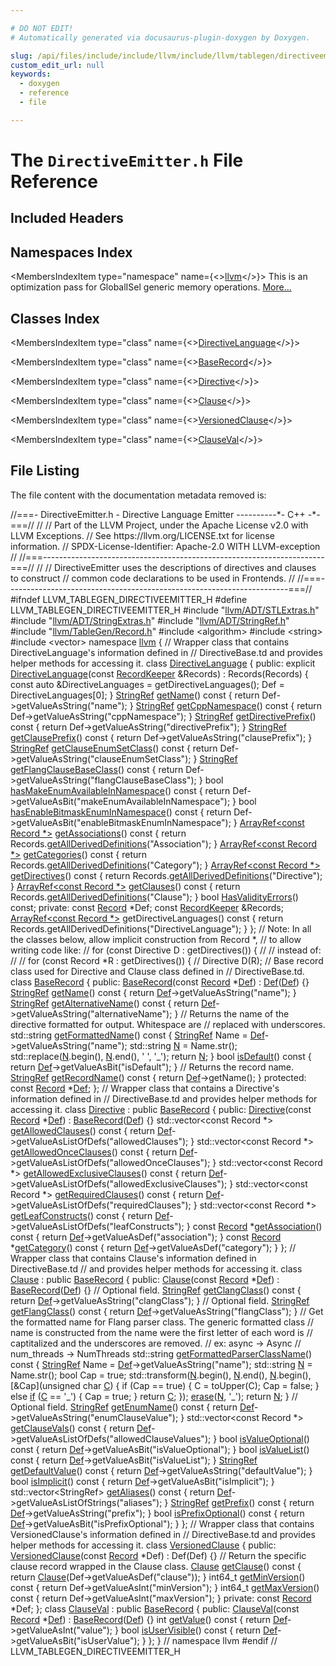 ```yaml
---

# DO NOT EDIT!
# Automatically generated via docusaurus-plugin-doxygen by Doxygen.

slug: /api/files/include/include/llvm/include/llvm/tablegen/directiveemitter-h
custom_edit_url: null
keywords:
  - doxygen
  - reference
  - file

---
```





# The `DirectiveEmitter.h` File Reference

<DoxygenPage pluginConfig={pluginConfig}>



## Included Headers

<IncludesList>
<IncludesListItem
  filePath="llvm/ADT/STLExtras.h"
  permalink="/docs/api/files/include/include/llvm/include/llvm/adt/stlextras-h"
  isLocal="true" />
<IncludesListItem
  filePath="llvm/ADT/StringExtras.h"
  permalink="/docs/api/files/include/include/llvm/include/llvm/adt/stringextras-h"
  isLocal="true" />
<IncludesListItem
  filePath="llvm/ADT/StringRef.h"
  permalink="/docs/api/files/include/include/llvm/include/llvm/adt/stringref-h"
  isLocal="true" />
<IncludesListItem
  filePath="llvm/TableGen/Record.h"
  permalink="/docs/api/files/include/include/llvm/include/llvm/tablegen/record-h"
  isLocal="true" />
<IncludesListItem
  filePath="algorithm"
  permalink=""
  isLocal="false" />
<IncludesListItem
  filePath="string"
  permalink=""
  isLocal="false" />
<IncludesListItem
  filePath="vector"
  permalink=""
  isLocal="false" />
</IncludesList>

## Namespaces Index

<MembersIndex>

<MembersIndexItem
  type="namespace"
  name={<><a href="/docs/api/namespaces/llvm">llvm</a></>}>
This is an optimization pass for GlobalISel generic memory operations. <a href="/docs/api/namespaces/llvm/#details">More...</a>
</MembersIndexItem>

</MembersIndex>

## Classes Index

<MembersIndex>

<MembersIndexItem
  type="class"
  name={<><a href="/docs/api/classes/llvm/directivelanguage">DirectiveLanguage</a></>}>
</MembersIndexItem>

<MembersIndexItem
  type="class"
  name={<><a href="/docs/api/classes/llvm/baserecord">BaseRecord</a></>}>
</MembersIndexItem>

<MembersIndexItem
  type="class"
  name={<><a href="/docs/api/classes/llvm/directive">Directive</a></>}>
</MembersIndexItem>

<MembersIndexItem
  type="class"
  name={<><a href="/docs/api/classes/llvm/clause">Clause</a></>}>
</MembersIndexItem>

<MembersIndexItem
  type="class"
  name={<><a href="/docs/api/classes/llvm/versionedclause">VersionedClause</a></>}>
</MembersIndexItem>

<MembersIndexItem
  type="class"
  name={<><a href="/docs/api/classes/llvm/clauseval">ClauseVal</a></>}>
</MembersIndexItem>

</MembersIndex>


## File Listing

The file content with the documentation metadata removed is:

<ProgramListing>

<Link id="l00001" /><CodeLine lineNumber="1"><span class="doxyHighlightComment">//===- DirectiveEmitter.h - Directive Language Emitter ----------&#42;- C++ -&#42;-===//</span></CodeLine>
<Link id="l00002" /><CodeLine lineNumber="2"><span class="doxyHighlightComment">//</span></CodeLine>
<Link id="l00003" /><CodeLine lineNumber="3"><span class="doxyHighlightComment">// Part of the LLVM Project, under the Apache License v2.0 with LLVM Exceptions.</span></CodeLine>
<Link id="l00004" /><CodeLine lineNumber="4"><span class="doxyHighlightComment">// See https://llvm.org/LICENSE.txt for license information.</span></CodeLine>
<Link id="l00005" /><CodeLine lineNumber="5"><span class="doxyHighlightComment">// SPDX-License-Identifier: Apache-2.0 WITH LLVM-exception</span></CodeLine>
<Link id="l00006" /><CodeLine lineNumber="6"><span class="doxyHighlightComment">//</span></CodeLine>
<Link id="l00007" /><CodeLine lineNumber="7"><span class="doxyHighlightComment">//===----------------------------------------------------------------------===//</span></CodeLine>
<Link id="l00008" /><CodeLine lineNumber="8"><span class="doxyHighlightComment">//</span></CodeLine>
<Link id="l00009" /><CodeLine lineNumber="9"><span class="doxyHighlightComment">// DirectiveEmitter uses the descriptions of directives and clauses to construct</span></CodeLine>
<Link id="l00010" /><CodeLine lineNumber="10"><span class="doxyHighlightComment">// common code declarations to be used in Frontends.</span></CodeLine>
<Link id="l00011" /><CodeLine lineNumber="11"><span class="doxyHighlightComment">//</span></CodeLine>
<Link id="l00012" /><CodeLine lineNumber="12"><span class="doxyHighlightComment">//===----------------------------------------------------------------------===//</span></CodeLine>
<Link id="l00013" /><CodeLine lineNumber="13"></CodeLine>
<Link id="l00014" /><CodeLine lineNumber="14"><span class="doxyHighlightPreprocessor">#ifndef LLVM&#95;TABLEGEN&#95;DIRECTIVEEMITTER&#95;H</span></CodeLine>
<Link id="l00015" /><CodeLine lineNumber="15"><span class="doxyHighlightPreprocessor">#define LLVM&#95;TABLEGEN&#95;DIRECTIVEEMITTER&#95;H</span></CodeLine>
<Link id="l00016" /><CodeLine lineNumber="16"></CodeLine>
<Link id="l00017" /><CodeLine lineNumber="17"><span class="doxyHighlightPreprocessor">#include &quot;<a href="/docs/api/files/include/include/llvm/include/llvm/adt/stlextras-h">llvm/ADT/STLExtras.h</a>&quot;</span></CodeLine>
<Link id="l00018" /><CodeLine lineNumber="18"><span class="doxyHighlightPreprocessor">#include &quot;<a href="/docs/api/files/include/include/llvm/include/llvm/adt/stringextras-h">llvm/ADT/StringExtras.h</a>&quot;</span></CodeLine>
<Link id="l00019" /><CodeLine lineNumber="19"><span class="doxyHighlightPreprocessor">#include &quot;<a href="/docs/api/files/include/include/llvm/include/llvm/adt/stringref-h">llvm/ADT/StringRef.h</a>&quot;</span></CodeLine>
<Link id="l00020" /><CodeLine lineNumber="20"><span class="doxyHighlightPreprocessor">#include &quot;<a href="/docs/api/files/include/include/llvm/include/llvm/tablegen/record-h">llvm/TableGen/Record.h</a>&quot;</span></CodeLine>
<Link id="l00021" /><CodeLine lineNumber="21"><span class="doxyHighlightPreprocessor">#include &lt;algorithm&gt;</span></CodeLine>
<Link id="l00022" /><CodeLine lineNumber="22"><span class="doxyHighlightPreprocessor">#include &lt;string&gt;</span></CodeLine>
<Link id="l00023" /><CodeLine lineNumber="23"><span class="doxyHighlightPreprocessor">#include &lt;vector&gt;</span></CodeLine>
<Link id="l00024" /><CodeLine lineNumber="24"></CodeLine>
<Link id="l00025" /><CodeLine lineNumber="25"><span class="doxyHighlightKeyword">namespace </span><span class="doxyHighlight"><a href="/docs/api/namespaces/llvm">llvm</a> &#123;</span></CodeLine>
<Link id="l00026" /><CodeLine lineNumber="26"></CodeLine>
<Link id="l00027" /><CodeLine lineNumber="27"><span class="doxyHighlightComment">// Wrapper class that contains DirectiveLanguage&#39;s information defined in</span></CodeLine>
<Link id="l00028" /><CodeLine lineNumber="28"><span class="doxyHighlightComment">// DirectiveBase.td and provides helper methods for accessing it.</span></CodeLine>
<Link id="l00029" /><CodeLine lineNumber="29" lineLink="/docs/api/classes/llvm/directivelanguage"><span class="doxyHighlightKeyword">class </span><span class="doxyHighlight"><a href="/docs/api/classes/llvm/directivelanguage/#a67f00ae6d492a885409ee81357d5ba87">DirectiveLanguage</a> &#123;</span></CodeLine>
<Link id="l00030" /><CodeLine lineNumber="30"><span class="doxyHighlightKeyword">public</span><span class="doxyHighlight">:</span></CodeLine>
<Link id="l00031" /><CodeLine lineNumber="31" lineLink="/docs/api/classes/llvm/directivelanguage/#a67f00ae6d492a885409ee81357d5ba87"><span class="doxyHighlight">  </span><span class="doxyHighlightKeyword">explicit</span><span class="doxyHighlight"> <a href="/docs/api/classes/llvm/directivelanguage/#a67f00ae6d492a885409ee81357d5ba87">DirectiveLanguage</a>(</span><span class="doxyHighlightKeyword">const</span><span class="doxyHighlight"> <a href="/docs/api/classes/llvm/recordkeeper">RecordKeeper</a> &amp;Records) : Records(Records) &#123;</span></CodeLine>
<Link id="l00032" /><CodeLine lineNumber="32"><span class="doxyHighlight">    </span><span class="doxyHighlightKeyword">const</span><span class="doxyHighlight"> </span><span class="doxyHighlightKeyword">auto</span><span class="doxyHighlight"> &amp;DirectiveLanguages = getDirectiveLanguages();</span></CodeLine>
<Link id="l00033" /><CodeLine lineNumber="33"><span class="doxyHighlight">    Def = DirectiveLanguages&#91;0&#93;;</span></CodeLine>
<Link id="l00034" /><CodeLine lineNumber="34"><span class="doxyHighlight">  &#125;</span></CodeLine>
<Link id="l00035" /><CodeLine lineNumber="35"></CodeLine>
<Link id="l00036" /><CodeLine lineNumber="36" lineLink="/docs/api/classes/llvm/directivelanguage/#ae341564bec85ae5dcf622a0cb3f2228f"><span class="doxyHighlight">  <a href="/docs/api/classes/llvm/stringref">StringRef</a> <a href="/docs/api/classes/llvm/directivelanguage/#ae341564bec85ae5dcf622a0cb3f2228f">getName</a>()</span><span class="doxyHighlightKeyword"> const </span><span class="doxyHighlight">&#123; </span><span class="doxyHighlightKeywordFlow">return</span><span class="doxyHighlight"> Def-&gt;getValueAsString(</span><span class="doxyHighlightStringLiteral">&quot;name&quot;</span><span class="doxyHighlight">); &#125;</span></CodeLine>
<Link id="l00037" /><CodeLine lineNumber="37"></CodeLine>
<Link id="l00038" /><CodeLine lineNumber="38" lineLink="/docs/api/classes/llvm/directivelanguage/#afa09330dfde2b9e8148ccd558b941954"><span class="doxyHighlight">  <a href="/docs/api/classes/llvm/stringref">StringRef</a> <a href="/docs/api/classes/llvm/directivelanguage/#afa09330dfde2b9e8148ccd558b941954">getCppNamespace</a>()</span><span class="doxyHighlightKeyword"> const </span><span class="doxyHighlight">&#123;</span></CodeLine>
<Link id="l00039" /><CodeLine lineNumber="39"><span class="doxyHighlight">    </span><span class="doxyHighlightKeywordFlow">return</span><span class="doxyHighlight"> Def-&gt;getValueAsString(</span><span class="doxyHighlightStringLiteral">&quot;cppNamespace&quot;</span><span class="doxyHighlight">);</span></CodeLine>
<Link id="l00040" /><CodeLine lineNumber="40"><span class="doxyHighlight">  &#125;</span></CodeLine>
<Link id="l00041" /><CodeLine lineNumber="41"></CodeLine>
<Link id="l00042" /><CodeLine lineNumber="42" lineLink="/docs/api/classes/llvm/directivelanguage/#aea88d4737ce6f5d78ab9978e094d32fa"><span class="doxyHighlight">  <a href="/docs/api/classes/llvm/stringref">StringRef</a> <a href="/docs/api/classes/llvm/directivelanguage/#aea88d4737ce6f5d78ab9978e094d32fa">getDirectivePrefix</a>()</span><span class="doxyHighlightKeyword"> const </span><span class="doxyHighlight">&#123;</span></CodeLine>
<Link id="l00043" /><CodeLine lineNumber="43"><span class="doxyHighlight">    </span><span class="doxyHighlightKeywordFlow">return</span><span class="doxyHighlight"> Def-&gt;getValueAsString(</span><span class="doxyHighlightStringLiteral">&quot;directivePrefix&quot;</span><span class="doxyHighlight">);</span></CodeLine>
<Link id="l00044" /><CodeLine lineNumber="44"><span class="doxyHighlight">  &#125;</span></CodeLine>
<Link id="l00045" /><CodeLine lineNumber="45"></CodeLine>
<Link id="l00046" /><CodeLine lineNumber="46" lineLink="/docs/api/classes/llvm/directivelanguage/#a316f3780d1a9e0c048652bd52ff8c008"><span class="doxyHighlight">  <a href="/docs/api/classes/llvm/stringref">StringRef</a> <a href="/docs/api/classes/llvm/directivelanguage/#a316f3780d1a9e0c048652bd52ff8c008">getClausePrefix</a>()</span><span class="doxyHighlightKeyword"> const </span><span class="doxyHighlight">&#123;</span></CodeLine>
<Link id="l00047" /><CodeLine lineNumber="47"><span class="doxyHighlight">    </span><span class="doxyHighlightKeywordFlow">return</span><span class="doxyHighlight"> Def-&gt;getValueAsString(</span><span class="doxyHighlightStringLiteral">&quot;clausePrefix&quot;</span><span class="doxyHighlight">);</span></CodeLine>
<Link id="l00048" /><CodeLine lineNumber="48"><span class="doxyHighlight">  &#125;</span></CodeLine>
<Link id="l00049" /><CodeLine lineNumber="49"></CodeLine>
<Link id="l00050" /><CodeLine lineNumber="50" lineLink="/docs/api/classes/llvm/directivelanguage/#a611b2f1a422165222aa0fe7d8d6bf6a9"><span class="doxyHighlight">  <a href="/docs/api/classes/llvm/stringref">StringRef</a> <a href="/docs/api/classes/llvm/directivelanguage/#a611b2f1a422165222aa0fe7d8d6bf6a9">getClauseEnumSetClass</a>()</span><span class="doxyHighlightKeyword"> const </span><span class="doxyHighlight">&#123;</span></CodeLine>
<Link id="l00051" /><CodeLine lineNumber="51"><span class="doxyHighlight">    </span><span class="doxyHighlightKeywordFlow">return</span><span class="doxyHighlight"> Def-&gt;getValueAsString(</span><span class="doxyHighlightStringLiteral">&quot;clauseEnumSetClass&quot;</span><span class="doxyHighlight">);</span></CodeLine>
<Link id="l00052" /><CodeLine lineNumber="52"><span class="doxyHighlight">  &#125;</span></CodeLine>
<Link id="l00053" /><CodeLine lineNumber="53"></CodeLine>
<Link id="l00054" /><CodeLine lineNumber="54" lineLink="/docs/api/classes/llvm/directivelanguage/#afce06eeea4f4733e892111e067cea525"><span class="doxyHighlight">  <a href="/docs/api/classes/llvm/stringref">StringRef</a> <a href="/docs/api/classes/llvm/directivelanguage/#afce06eeea4f4733e892111e067cea525">getFlangClauseBaseClass</a>()</span><span class="doxyHighlightKeyword"> const </span><span class="doxyHighlight">&#123;</span></CodeLine>
<Link id="l00055" /><CodeLine lineNumber="55"><span class="doxyHighlight">    </span><span class="doxyHighlightKeywordFlow">return</span><span class="doxyHighlight"> Def-&gt;getValueAsString(</span><span class="doxyHighlightStringLiteral">&quot;flangClauseBaseClass&quot;</span><span class="doxyHighlight">);</span></CodeLine>
<Link id="l00056" /><CodeLine lineNumber="56"><span class="doxyHighlight">  &#125;</span></CodeLine>
<Link id="l00057" /><CodeLine lineNumber="57"></CodeLine>
<Link id="l00058" /><CodeLine lineNumber="58" lineLink="/docs/api/classes/llvm/directivelanguage/#a02b828dfe4c585db50e0a913313f67e0"><span class="doxyHighlight">  </span><span class="doxyHighlightKeywordType">bool</span><span class="doxyHighlight"> <a href="/docs/api/classes/llvm/directivelanguage/#a02b828dfe4c585db50e0a913313f67e0">hasMakeEnumAvailableInNamespace</a>()</span><span class="doxyHighlightKeyword"> const </span><span class="doxyHighlight">&#123;</span></CodeLine>
<Link id="l00059" /><CodeLine lineNumber="59"><span class="doxyHighlight">    </span><span class="doxyHighlightKeywordFlow">return</span><span class="doxyHighlight"> Def-&gt;getValueAsBit(</span><span class="doxyHighlightStringLiteral">&quot;makeEnumAvailableInNamespace&quot;</span><span class="doxyHighlight">);</span></CodeLine>
<Link id="l00060" /><CodeLine lineNumber="60"><span class="doxyHighlight">  &#125;</span></CodeLine>
<Link id="l00061" /><CodeLine lineNumber="61"></CodeLine>
<Link id="l00062" /><CodeLine lineNumber="62" lineLink="/docs/api/classes/llvm/directivelanguage/#af34bb04fadf75f7dc23eadf8904a89d0"><span class="doxyHighlight">  </span><span class="doxyHighlightKeywordType">bool</span><span class="doxyHighlight"> <a href="/docs/api/classes/llvm/directivelanguage/#af34bb04fadf75f7dc23eadf8904a89d0">hasEnableBitmaskEnumInNamespace</a>()</span><span class="doxyHighlightKeyword"> const </span><span class="doxyHighlight">&#123;</span></CodeLine>
<Link id="l00063" /><CodeLine lineNumber="63"><span class="doxyHighlight">    </span><span class="doxyHighlightKeywordFlow">return</span><span class="doxyHighlight"> Def-&gt;getValueAsBit(</span><span class="doxyHighlightStringLiteral">&quot;enableBitmaskEnumInNamespace&quot;</span><span class="doxyHighlight">);</span></CodeLine>
<Link id="l00064" /><CodeLine lineNumber="64"><span class="doxyHighlight">  &#125;</span></CodeLine>
<Link id="l00065" /><CodeLine lineNumber="65"></CodeLine>
<Link id="l00066" /><CodeLine lineNumber="66" lineLink="/docs/api/classes/llvm/directivelanguage/#a8712422594f6f6580517061d3a35f771"><span class="doxyHighlight">  <a href="/docs/api/classes/llvm/arrayref">ArrayRef&lt;const Record &#42;&gt;</a> <a href="/docs/api/classes/llvm/directivelanguage/#a8712422594f6f6580517061d3a35f771">getAssociations</a>()</span><span class="doxyHighlightKeyword"> const </span><span class="doxyHighlight">&#123;</span></CodeLine>
<Link id="l00067" /><CodeLine lineNumber="67"><span class="doxyHighlight">    </span><span class="doxyHighlightKeywordFlow">return</span><span class="doxyHighlight"> Records.<a href="/docs/api/classes/llvm/recordkeeper/#aee91ed23b398230bf5943153cab67dc7">getAllDerivedDefinitions</a>(</span><span class="doxyHighlightStringLiteral">&quot;Association&quot;</span><span class="doxyHighlight">);</span></CodeLine>
<Link id="l00068" /><CodeLine lineNumber="68"><span class="doxyHighlight">  &#125;</span></CodeLine>
<Link id="l00069" /><CodeLine lineNumber="69"></CodeLine>
<Link id="l00070" /><CodeLine lineNumber="70" lineLink="/docs/api/classes/llvm/directivelanguage/#ae97167481e54eb78e4cc8da80da3e816"><span class="doxyHighlight">  <a href="/docs/api/classes/llvm/arrayref">ArrayRef&lt;const Record &#42;&gt;</a> <a href="/docs/api/classes/llvm/directivelanguage/#ae97167481e54eb78e4cc8da80da3e816">getCategories</a>()</span><span class="doxyHighlightKeyword"> const </span><span class="doxyHighlight">&#123;</span></CodeLine>
<Link id="l00071" /><CodeLine lineNumber="71"><span class="doxyHighlight">    </span><span class="doxyHighlightKeywordFlow">return</span><span class="doxyHighlight"> Records.<a href="/docs/api/classes/llvm/recordkeeper/#aee91ed23b398230bf5943153cab67dc7">getAllDerivedDefinitions</a>(</span><span class="doxyHighlightStringLiteral">&quot;Category&quot;</span><span class="doxyHighlight">);</span></CodeLine>
<Link id="l00072" /><CodeLine lineNumber="72"><span class="doxyHighlight">  &#125;</span></CodeLine>
<Link id="l00073" /><CodeLine lineNumber="73"></CodeLine>
<Link id="l00074" /><CodeLine lineNumber="74" lineLink="/docs/api/classes/llvm/directivelanguage/#ab6fbcb02347edf8a7191d18e19b61720"><span class="doxyHighlight">  <a href="/docs/api/classes/llvm/arrayref">ArrayRef&lt;const Record &#42;&gt;</a> <a href="/docs/api/classes/llvm/directivelanguage/#ab6fbcb02347edf8a7191d18e19b61720">getDirectives</a>()</span><span class="doxyHighlightKeyword"> const </span><span class="doxyHighlight">&#123;</span></CodeLine>
<Link id="l00075" /><CodeLine lineNumber="75"><span class="doxyHighlight">    </span><span class="doxyHighlightKeywordFlow">return</span><span class="doxyHighlight"> Records.<a href="/docs/api/classes/llvm/recordkeeper/#aee91ed23b398230bf5943153cab67dc7">getAllDerivedDefinitions</a>(</span><span class="doxyHighlightStringLiteral">&quot;Directive&quot;</span><span class="doxyHighlight">);</span></CodeLine>
<Link id="l00076" /><CodeLine lineNumber="76"><span class="doxyHighlight">  &#125;</span></CodeLine>
<Link id="l00077" /><CodeLine lineNumber="77"></CodeLine>
<Link id="l00078" /><CodeLine lineNumber="78" lineLink="/docs/api/classes/llvm/directivelanguage/#ada9380f0049f6d2dda178353318262da"><span class="doxyHighlight">  <a href="/docs/api/classes/llvm/arrayref">ArrayRef&lt;const Record &#42;&gt;</a> <a href="/docs/api/classes/llvm/directivelanguage/#ada9380f0049f6d2dda178353318262da">getClauses</a>()</span><span class="doxyHighlightKeyword"> const </span><span class="doxyHighlight">&#123;</span></CodeLine>
<Link id="l00079" /><CodeLine lineNumber="79"><span class="doxyHighlight">    </span><span class="doxyHighlightKeywordFlow">return</span><span class="doxyHighlight"> Records.<a href="/docs/api/classes/llvm/recordkeeper/#aee91ed23b398230bf5943153cab67dc7">getAllDerivedDefinitions</a>(</span><span class="doxyHighlightStringLiteral">&quot;Clause&quot;</span><span class="doxyHighlight">);</span></CodeLine>
<Link id="l00080" /><CodeLine lineNumber="80"><span class="doxyHighlight">  &#125;</span></CodeLine>
<Link id="l00081" /><CodeLine lineNumber="81"></CodeLine>
<Link id="l00082" /><CodeLine lineNumber="82" lineLink="/docs/api/classes/llvm/directivelanguage/#a06932a351a6e49680f8bc51c0273ced6"><span class="doxyHighlight">  </span><span class="doxyHighlightKeywordType">bool</span><span class="doxyHighlight"> <a href="/docs/api/classes/llvm/directivelanguage/#a06932a351a6e49680f8bc51c0273ced6">HasValidityErrors</a>() </span><span class="doxyHighlightKeyword">const</span><span class="doxyHighlight">;</span></CodeLine>
<Link id="l00083" /><CodeLine lineNumber="83"></CodeLine>
<Link id="l00084" /><CodeLine lineNumber="84"><span class="doxyHighlightKeyword">private</span><span class="doxyHighlight">:</span></CodeLine>
<Link id="l00085" /><CodeLine lineNumber="85"><span class="doxyHighlight">  </span><span class="doxyHighlightKeyword">const</span><span class="doxyHighlight"> <a href="/docs/api/classes/llvm/record">Record</a> &#42;Def;</span></CodeLine>
<Link id="l00086" /><CodeLine lineNumber="86"><span class="doxyHighlight">  </span><span class="doxyHighlightKeyword">const</span><span class="doxyHighlight"> <a href="/docs/api/classes/llvm/recordkeeper">RecordKeeper</a> &amp;Records;</span></CodeLine>
<Link id="l00087" /><CodeLine lineNumber="87"></CodeLine>
<Link id="l00088" /><CodeLine lineNumber="88"><span class="doxyHighlight">  <a href="/docs/api/classes/llvm/arrayref">ArrayRef&lt;const Record &#42;&gt;</a> getDirectiveLanguages()</span><span class="doxyHighlightKeyword"> const </span><span class="doxyHighlight">&#123;</span></CodeLine>
<Link id="l00089" /><CodeLine lineNumber="89"><span class="doxyHighlight">    </span><span class="doxyHighlightKeywordFlow">return</span><span class="doxyHighlight"> Records.getAllDerivedDefinitions(</span><span class="doxyHighlightStringLiteral">&quot;DirectiveLanguage&quot;</span><span class="doxyHighlight">);</span></CodeLine>
<Link id="l00090" /><CodeLine lineNumber="90"><span class="doxyHighlight">  &#125;</span></CodeLine>
<Link id="l00091" /><CodeLine lineNumber="91"><span class="doxyHighlight">&#125;;</span></CodeLine>
<Link id="l00092" /><CodeLine lineNumber="92"></CodeLine>
<Link id="l00093" /><CodeLine lineNumber="93"><span class="doxyHighlightComment">// Note: In all the classes below, allow implicit construction from Record &#42;,</span></CodeLine>
<Link id="l00094" /><CodeLine lineNumber="94"><span class="doxyHighlightComment">// to allow writing code like:</span></CodeLine>
<Link id="l00095" /><CodeLine lineNumber="95"><span class="doxyHighlightComment">//  for (const Directive D : getDirectives()) &#123;</span></CodeLine>
<Link id="l00096" /><CodeLine lineNumber="96"><span class="doxyHighlightComment">//</span></CodeLine>
<Link id="l00097" /><CodeLine lineNumber="97"><span class="doxyHighlightComment">//  instead of:</span></CodeLine>
<Link id="l00098" /><CodeLine lineNumber="98"><span class="doxyHighlightComment">//</span></CodeLine>
<Link id="l00099" /><CodeLine lineNumber="99"><span class="doxyHighlightComment">//  for (const Record &#42;R : getDirectives()) &#123;</span></CodeLine>
<Link id="l00100" /><CodeLine lineNumber="100"><span class="doxyHighlightComment">//    Directive D(R);</span></CodeLine>
<Link id="l00101" /><CodeLine lineNumber="101"></CodeLine>
<Link id="l00102" /><CodeLine lineNumber="102"><span class="doxyHighlightComment">// Base record class used for Directive and Clause class defined in</span></CodeLine>
<Link id="l00103" /><CodeLine lineNumber="103"><span class="doxyHighlightComment">// DirectiveBase.td.</span></CodeLine>
<Link id="l00104" /><CodeLine lineNumber="104" lineLink="/docs/api/classes/llvm/baserecord"><span class="doxyHighlightKeyword">class </span><span class="doxyHighlight"><a href="/docs/api/classes/llvm/baserecord/#ac8ad10d6bfd5e5f1e070d0372066df46">BaseRecord</a> &#123;</span></CodeLine>
<Link id="l00105" /><CodeLine lineNumber="105"><span class="doxyHighlightKeyword">public</span><span class="doxyHighlight">:</span></CodeLine>
<Link id="l00106" /><CodeLine lineNumber="106" lineLink="/docs/api/classes/llvm/baserecord/#ac8ad10d6bfd5e5f1e070d0372066df46"><span class="doxyHighlight">  <a href="/docs/api/classes/llvm/baserecord/#ac8ad10d6bfd5e5f1e070d0372066df46">BaseRecord</a>(</span><span class="doxyHighlightKeyword">const</span><span class="doxyHighlight"> <a href="/docs/api/classes/llvm/record">Record</a> &#42;<a href="/docs/api/classes/llvm/baserecord/#ac2e726869e8d566001156d2f5c2dfe69">Def</a>) : <a href="/docs/api/classes/llvm/baserecord/#ac2e726869e8d566001156d2f5c2dfe69">Def</a>(<a href="/docs/api/classes/llvm/baserecord/#ac2e726869e8d566001156d2f5c2dfe69">Def</a>) &#123;&#125;</span></CodeLine>
<Link id="l00107" /><CodeLine lineNumber="107"></CodeLine>
<Link id="l00108" /><CodeLine lineNumber="108" lineLink="/docs/api/classes/llvm/baserecord/#a7153b49253886918839ffc7962838685"><span class="doxyHighlight">  <a href="/docs/api/classes/llvm/stringref">StringRef</a> <a href="/docs/api/classes/llvm/baserecord/#a7153b49253886918839ffc7962838685">getName</a>()</span><span class="doxyHighlightKeyword"> const </span><span class="doxyHighlight">&#123; </span><span class="doxyHighlightKeywordFlow">return</span><span class="doxyHighlight"> <a href="/docs/api/classes/llvm/baserecord/#ac2e726869e8d566001156d2f5c2dfe69">Def</a>-&gt;getValueAsString(</span><span class="doxyHighlightStringLiteral">&quot;name&quot;</span><span class="doxyHighlight">); &#125;</span></CodeLine>
<Link id="l00109" /><CodeLine lineNumber="109"></CodeLine>
<Link id="l00110" /><CodeLine lineNumber="110" lineLink="/docs/api/classes/llvm/baserecord/#abe3130a483c2d98d94219c1015e5c626"><span class="doxyHighlight">  <a href="/docs/api/classes/llvm/stringref">StringRef</a> <a href="/docs/api/classes/llvm/baserecord/#abe3130a483c2d98d94219c1015e5c626">getAlternativeName</a>()</span><span class="doxyHighlightKeyword"> const </span><span class="doxyHighlight">&#123;</span></CodeLine>
<Link id="l00111" /><CodeLine lineNumber="111"><span class="doxyHighlight">    </span><span class="doxyHighlightKeywordFlow">return</span><span class="doxyHighlight"> <a href="/docs/api/classes/llvm/baserecord/#ac2e726869e8d566001156d2f5c2dfe69">Def</a>-&gt;getValueAsString(</span><span class="doxyHighlightStringLiteral">&quot;alternativeName&quot;</span><span class="doxyHighlight">);</span></CodeLine>
<Link id="l00112" /><CodeLine lineNumber="112"><span class="doxyHighlight">  &#125;</span></CodeLine>
<Link id="l00113" /><CodeLine lineNumber="113"></CodeLine>
<Link id="l00114" /><CodeLine lineNumber="114"><span class="doxyHighlight">  </span><span class="doxyHighlightComment">// Returns the name of the directive formatted for output. Whitespace are</span></CodeLine>
<Link id="l00115" /><CodeLine lineNumber="115"><span class="doxyHighlight">  </span><span class="doxyHighlightComment">// replaced with underscores.</span></CodeLine>
<Link id="l00116" /><CodeLine lineNumber="116" lineLink="/docs/api/classes/llvm/baserecord/#abf942435da1f972e2439a84be56a04de"><span class="doxyHighlight">  std::string <a href="/docs/api/classes/llvm/baserecord/#abf942435da1f972e2439a84be56a04de">getFormattedName</a>()</span><span class="doxyHighlightKeyword"> const </span><span class="doxyHighlight">&#123;</span></CodeLine>
<Link id="l00117" /><CodeLine lineNumber="117"><span class="doxyHighlight">    <a href="/docs/api/classes/llvm/stringref">StringRef</a> Name = <a href="/docs/api/classes/llvm/baserecord/#ac2e726869e8d566001156d2f5c2dfe69">Def</a>-&gt;getValueAsString(</span><span class="doxyHighlightStringLiteral">&quot;name&quot;</span><span class="doxyHighlight">);</span></CodeLine>
<Link id="l00118" /><CodeLine lineNumber="118"><span class="doxyHighlight">    std::string <a href="/docs/api/files/lib/lib/support/regcomp-c/#a0240ac851181b84ac374872dc5434ee4">N</a> = Name.str();</span></CodeLine>
<Link id="l00119" /><CodeLine lineNumber="119"><span class="doxyHighlight">    std::replace(<a href="/docs/api/files/lib/lib/support/regcomp-c/#a0240ac851181b84ac374872dc5434ee4">N</a>.begin(), <a href="/docs/api/files/lib/lib/support/regcomp-c/#a0240ac851181b84ac374872dc5434ee4">N</a>.end(), </span><span class="doxyHighlightCharLiteral">&#39; &#39;</span><span class="doxyHighlight">, </span><span class="doxyHighlightCharLiteral">&#39;&#95;&#39;</span><span class="doxyHighlight">);</span></CodeLine>
<Link id="l00120" /><CodeLine lineNumber="120"><span class="doxyHighlight">    </span><span class="doxyHighlightKeywordFlow">return</span><span class="doxyHighlight"> <a href="/docs/api/files/lib/lib/support/regcomp-c/#a0240ac851181b84ac374872dc5434ee4">N</a>;</span></CodeLine>
<Link id="l00121" /><CodeLine lineNumber="121"><span class="doxyHighlight">  &#125;</span></CodeLine>
<Link id="l00122" /><CodeLine lineNumber="122"></CodeLine>
<Link id="l00123" /><CodeLine lineNumber="123" lineLink="/docs/api/classes/llvm/baserecord/#a9245cefa0a0bc61a122b0531c4d376ab"><span class="doxyHighlight">  </span><span class="doxyHighlightKeywordType">bool</span><span class="doxyHighlight"> <a href="/docs/api/classes/llvm/baserecord/#a9245cefa0a0bc61a122b0531c4d376ab">isDefault</a>()</span><span class="doxyHighlightKeyword"> const </span><span class="doxyHighlight">&#123; </span><span class="doxyHighlightKeywordFlow">return</span><span class="doxyHighlight"> <a href="/docs/api/classes/llvm/baserecord/#ac2e726869e8d566001156d2f5c2dfe69">Def</a>-&gt;getValueAsBit(</span><span class="doxyHighlightStringLiteral">&quot;isDefault&quot;</span><span class="doxyHighlight">); &#125;</span></CodeLine>
<Link id="l00124" /><CodeLine lineNumber="124"></CodeLine>
<Link id="l00125" /><CodeLine lineNumber="125"><span class="doxyHighlight">  </span><span class="doxyHighlightComment">// Returns the record name.</span></CodeLine>
<Link id="l00126" /><CodeLine lineNumber="126" lineLink="/docs/api/classes/llvm/baserecord/#a4d1bc9565e9b5022e3a64bc89da990f9"><span class="doxyHighlight">  <a href="/docs/api/classes/llvm/stringref">StringRef</a> <a href="/docs/api/classes/llvm/baserecord/#a4d1bc9565e9b5022e3a64bc89da990f9">getRecordName</a>()</span><span class="doxyHighlightKeyword"> const </span><span class="doxyHighlight">&#123; </span><span class="doxyHighlightKeywordFlow">return</span><span class="doxyHighlight"> <a href="/docs/api/classes/llvm/baserecord/#ac2e726869e8d566001156d2f5c2dfe69">Def</a>-&gt;getName(); &#125;</span></CodeLine>
<Link id="l00127" /><CodeLine lineNumber="127"></CodeLine>
<Link id="l00128" /><CodeLine lineNumber="128"><span class="doxyHighlightKeyword">protected</span><span class="doxyHighlight">:</span></CodeLine>
<Link id="l00129" /><CodeLine lineNumber="129" lineLink="/docs/api/classes/llvm/baserecord/#ac2e726869e8d566001156d2f5c2dfe69"><span class="doxyHighlight">  </span><span class="doxyHighlightKeyword">const</span><span class="doxyHighlight"> <a href="/docs/api/classes/llvm/record">Record</a> &#42;<a href="/docs/api/classes/llvm/baserecord/#ac2e726869e8d566001156d2f5c2dfe69">Def</a>;</span></CodeLine>
<Link id="l00130" /><CodeLine lineNumber="130"><span class="doxyHighlight">&#125;;</span></CodeLine>
<Link id="l00131" /><CodeLine lineNumber="131"></CodeLine>
<Link id="l00132" /><CodeLine lineNumber="132"><span class="doxyHighlightComment">// Wrapper class that contains a Directive&#39;s information defined in</span></CodeLine>
<Link id="l00133" /><CodeLine lineNumber="133"><span class="doxyHighlightComment">// DirectiveBase.td and provides helper methods for accessing it.</span></CodeLine>
<Link id="l00134" /><CodeLine lineNumber="134" lineLink="/docs/api/classes/llvm/directive"><span class="doxyHighlightKeyword">class </span><span class="doxyHighlight"><a href="/docs/api/classes/llvm/directive/#a5edb1b6ba5bc9f50b18d893d456415a0">Directive</a> : </span><span class="doxyHighlightKeyword">public</span><span class="doxyHighlight"> <a href="/docs/api/classes/llvm/baserecord/#ac8ad10d6bfd5e5f1e070d0372066df46">BaseRecord</a> &#123;</span></CodeLine>
<Link id="l00135" /><CodeLine lineNumber="135"><span class="doxyHighlightKeyword">public</span><span class="doxyHighlight">:</span></CodeLine>
<Link id="l00136" /><CodeLine lineNumber="136" lineLink="/docs/api/classes/llvm/directive/#a5edb1b6ba5bc9f50b18d893d456415a0"><span class="doxyHighlight">  <a href="/docs/api/classes/llvm/directive/#a5edb1b6ba5bc9f50b18d893d456415a0">Directive</a>(</span><span class="doxyHighlightKeyword">const</span><span class="doxyHighlight"> <a href="/docs/api/classes/llvm/record">Record</a> &#42;<a href="/docs/api/classes/llvm/baserecord/#ac2e726869e8d566001156d2f5c2dfe69">Def</a>) : <a href="/docs/api/classes/llvm/baserecord/#ac8ad10d6bfd5e5f1e070d0372066df46">BaseRecord</a>(<a href="/docs/api/classes/llvm/baserecord/#ac2e726869e8d566001156d2f5c2dfe69">Def</a>) &#123;&#125;</span></CodeLine>
<Link id="l00137" /><CodeLine lineNumber="137"></CodeLine>
<Link id="l00138" /><CodeLine lineNumber="138" lineLink="/docs/api/classes/llvm/directive/#a5807bb94cf5347df17ca05af0a7e6f5d"><span class="doxyHighlight">  std::vector&lt;const Record &#42;&gt; <a href="/docs/api/classes/llvm/directive/#a5807bb94cf5347df17ca05af0a7e6f5d">getAllowedClauses</a>()</span><span class="doxyHighlightKeyword"> const </span><span class="doxyHighlight">&#123;</span></CodeLine>
<Link id="l00139" /><CodeLine lineNumber="139"><span class="doxyHighlight">    </span><span class="doxyHighlightKeywordFlow">return</span><span class="doxyHighlight"> <a href="/docs/api/classes/llvm/baserecord/#ac2e726869e8d566001156d2f5c2dfe69">Def</a>-&gt;getValueAsListOfDefs(</span><span class="doxyHighlightStringLiteral">&quot;allowedClauses&quot;</span><span class="doxyHighlight">);</span></CodeLine>
<Link id="l00140" /><CodeLine lineNumber="140"><span class="doxyHighlight">  &#125;</span></CodeLine>
<Link id="l00141" /><CodeLine lineNumber="141"></CodeLine>
<Link id="l00142" /><CodeLine lineNumber="142" lineLink="/docs/api/classes/llvm/directive/#a7fae39a7fbbd1f37864e240781f4f5f0"><span class="doxyHighlight">  std::vector&lt;const Record &#42;&gt; <a href="/docs/api/classes/llvm/directive/#a7fae39a7fbbd1f37864e240781f4f5f0">getAllowedOnceClauses</a>()</span><span class="doxyHighlightKeyword"> const </span><span class="doxyHighlight">&#123;</span></CodeLine>
<Link id="l00143" /><CodeLine lineNumber="143"><span class="doxyHighlight">    </span><span class="doxyHighlightKeywordFlow">return</span><span class="doxyHighlight"> <a href="/docs/api/classes/llvm/baserecord/#ac2e726869e8d566001156d2f5c2dfe69">Def</a>-&gt;getValueAsListOfDefs(</span><span class="doxyHighlightStringLiteral">&quot;allowedOnceClauses&quot;</span><span class="doxyHighlight">);</span></CodeLine>
<Link id="l00144" /><CodeLine lineNumber="144"><span class="doxyHighlight">  &#125;</span></CodeLine>
<Link id="l00145" /><CodeLine lineNumber="145"></CodeLine>
<Link id="l00146" /><CodeLine lineNumber="146" lineLink="/docs/api/classes/llvm/directive/#af972de7c12d098679223a4addbce82d8"><span class="doxyHighlight">  std::vector&lt;const Record &#42;&gt; <a href="/docs/api/classes/llvm/directive/#af972de7c12d098679223a4addbce82d8">getAllowedExclusiveClauses</a>()</span><span class="doxyHighlightKeyword"> const </span><span class="doxyHighlight">&#123;</span></CodeLine>
<Link id="l00147" /><CodeLine lineNumber="147"><span class="doxyHighlight">    </span><span class="doxyHighlightKeywordFlow">return</span><span class="doxyHighlight"> <a href="/docs/api/classes/llvm/baserecord/#ac2e726869e8d566001156d2f5c2dfe69">Def</a>-&gt;getValueAsListOfDefs(</span><span class="doxyHighlightStringLiteral">&quot;allowedExclusiveClauses&quot;</span><span class="doxyHighlight">);</span></CodeLine>
<Link id="l00148" /><CodeLine lineNumber="148"><span class="doxyHighlight">  &#125;</span></CodeLine>
<Link id="l00149" /><CodeLine lineNumber="149"></CodeLine>
<Link id="l00150" /><CodeLine lineNumber="150" lineLink="/docs/api/classes/llvm/directive/#a83429af403a14b7c42a7d63001857d32"><span class="doxyHighlight">  std::vector&lt;const Record &#42;&gt; <a href="/docs/api/classes/llvm/directive/#a83429af403a14b7c42a7d63001857d32">getRequiredClauses</a>()</span><span class="doxyHighlightKeyword"> const </span><span class="doxyHighlight">&#123;</span></CodeLine>
<Link id="l00151" /><CodeLine lineNumber="151"><span class="doxyHighlight">    </span><span class="doxyHighlightKeywordFlow">return</span><span class="doxyHighlight"> <a href="/docs/api/classes/llvm/baserecord/#ac2e726869e8d566001156d2f5c2dfe69">Def</a>-&gt;getValueAsListOfDefs(</span><span class="doxyHighlightStringLiteral">&quot;requiredClauses&quot;</span><span class="doxyHighlight">);</span></CodeLine>
<Link id="l00152" /><CodeLine lineNumber="152"><span class="doxyHighlight">  &#125;</span></CodeLine>
<Link id="l00153" /><CodeLine lineNumber="153"></CodeLine>
<Link id="l00154" /><CodeLine lineNumber="154" lineLink="/docs/api/classes/llvm/directive/#a2eb287ba59f086240dc3d625c9f3b4da"><span class="doxyHighlight">  std::vector&lt;const Record &#42;&gt; <a href="/docs/api/classes/llvm/directive/#a2eb287ba59f086240dc3d625c9f3b4da">getLeafConstructs</a>()</span><span class="doxyHighlightKeyword"> const </span><span class="doxyHighlight">&#123;</span></CodeLine>
<Link id="l00155" /><CodeLine lineNumber="155"><span class="doxyHighlight">    </span><span class="doxyHighlightKeywordFlow">return</span><span class="doxyHighlight"> <a href="/docs/api/classes/llvm/baserecord/#ac2e726869e8d566001156d2f5c2dfe69">Def</a>-&gt;getValueAsListOfDefs(</span><span class="doxyHighlightStringLiteral">&quot;leafConstructs&quot;</span><span class="doxyHighlight">);</span></CodeLine>
<Link id="l00156" /><CodeLine lineNumber="156"><span class="doxyHighlight">  &#125;</span></CodeLine>
<Link id="l00157" /><CodeLine lineNumber="157"></CodeLine>
<Link id="l00158" /><CodeLine lineNumber="158" lineLink="/docs/api/classes/llvm/directive/#a25bdca30d9b77aa630e0bd00a8ea75dc"><span class="doxyHighlight">  </span><span class="doxyHighlightKeyword">const</span><span class="doxyHighlight"> <a href="/docs/api/classes/llvm/record">Record</a> &#42;<a href="/docs/api/classes/llvm/directive/#a25bdca30d9b77aa630e0bd00a8ea75dc">getAssociation</a>()</span><span class="doxyHighlightKeyword"> const </span><span class="doxyHighlight">&#123;</span></CodeLine>
<Link id="l00159" /><CodeLine lineNumber="159"><span class="doxyHighlight">    </span><span class="doxyHighlightKeywordFlow">return</span><span class="doxyHighlight"> <a href="/docs/api/classes/llvm/baserecord/#ac2e726869e8d566001156d2f5c2dfe69">Def</a>-&gt;getValueAsDef(</span><span class="doxyHighlightStringLiteral">&quot;association&quot;</span><span class="doxyHighlight">);</span></CodeLine>
<Link id="l00160" /><CodeLine lineNumber="160"><span class="doxyHighlight">  &#125;</span></CodeLine>
<Link id="l00161" /><CodeLine lineNumber="161"></CodeLine>
<Link id="l00162" /><CodeLine lineNumber="162" lineLink="/docs/api/classes/llvm/directive/#a2fd5244704c0578f16c9a1fdf256132d"><span class="doxyHighlight">  </span><span class="doxyHighlightKeyword">const</span><span class="doxyHighlight"> <a href="/docs/api/classes/llvm/record">Record</a> &#42;<a href="/docs/api/classes/llvm/directive/#a2fd5244704c0578f16c9a1fdf256132d">getCategory</a>()</span><span class="doxyHighlightKeyword"> const </span><span class="doxyHighlight">&#123; </span><span class="doxyHighlightKeywordFlow">return</span><span class="doxyHighlight"> <a href="/docs/api/classes/llvm/baserecord/#ac2e726869e8d566001156d2f5c2dfe69">Def</a>-&gt;getValueAsDef(</span><span class="doxyHighlightStringLiteral">&quot;category&quot;</span><span class="doxyHighlight">); &#125;</span></CodeLine>
<Link id="l00163" /><CodeLine lineNumber="163"><span class="doxyHighlight">&#125;;</span></CodeLine>
<Link id="l00164" /><CodeLine lineNumber="164"></CodeLine>
<Link id="l00165" /><CodeLine lineNumber="165"><span class="doxyHighlightComment">// Wrapper class that contains Clause&#39;s information defined in DirectiveBase.td</span></CodeLine>
<Link id="l00166" /><CodeLine lineNumber="166"><span class="doxyHighlightComment">// and provides helper methods for accessing it.</span></CodeLine>
<Link id="l00167" /><CodeLine lineNumber="167" lineLink="/docs/api/classes/llvm/clause"><span class="doxyHighlightKeyword">class </span><span class="doxyHighlight"><a href="/docs/api/classes/llvm/clause/#a22a3685a060625910b5315baf820de40">Clause</a> : </span><span class="doxyHighlightKeyword">public</span><span class="doxyHighlight"> <a href="/docs/api/classes/llvm/baserecord/#ac8ad10d6bfd5e5f1e070d0372066df46">BaseRecord</a> &#123;</span></CodeLine>
<Link id="l00168" /><CodeLine lineNumber="168"><span class="doxyHighlightKeyword">public</span><span class="doxyHighlight">:</span></CodeLine>
<Link id="l00169" /><CodeLine lineNumber="169" lineLink="/docs/api/classes/llvm/clause/#a22a3685a060625910b5315baf820de40"><span class="doxyHighlight">  <a href="/docs/api/classes/llvm/clause/#a22a3685a060625910b5315baf820de40">Clause</a>(</span><span class="doxyHighlightKeyword">const</span><span class="doxyHighlight"> <a href="/docs/api/classes/llvm/record">Record</a> &#42;<a href="/docs/api/classes/llvm/baserecord/#ac2e726869e8d566001156d2f5c2dfe69">Def</a>) : <a href="/docs/api/classes/llvm/baserecord/#ac8ad10d6bfd5e5f1e070d0372066df46">BaseRecord</a>(<a href="/docs/api/classes/llvm/baserecord/#ac2e726869e8d566001156d2f5c2dfe69">Def</a>) &#123;&#125;</span></CodeLine>
<Link id="l00170" /><CodeLine lineNumber="170"></CodeLine>
<Link id="l00171" /><CodeLine lineNumber="171"><span class="doxyHighlight">  </span><span class="doxyHighlightComment">// Optional field.</span></CodeLine>
<Link id="l00172" /><CodeLine lineNumber="172" lineLink="/docs/api/classes/llvm/clause/#a0c35dec104816b027ee5742e52dac272"><span class="doxyHighlight">  <a href="/docs/api/classes/llvm/stringref">StringRef</a> <a href="/docs/api/classes/llvm/clause/#a0c35dec104816b027ee5742e52dac272">getClangClass</a>()</span><span class="doxyHighlightKeyword"> const </span><span class="doxyHighlight">&#123;</span></CodeLine>
<Link id="l00173" /><CodeLine lineNumber="173"><span class="doxyHighlight">    </span><span class="doxyHighlightKeywordFlow">return</span><span class="doxyHighlight"> <a href="/docs/api/classes/llvm/baserecord/#ac2e726869e8d566001156d2f5c2dfe69">Def</a>-&gt;getValueAsString(</span><span class="doxyHighlightStringLiteral">&quot;clangClass&quot;</span><span class="doxyHighlight">);</span></CodeLine>
<Link id="l00174" /><CodeLine lineNumber="174"><span class="doxyHighlight">  &#125;</span></CodeLine>
<Link id="l00175" /><CodeLine lineNumber="175"></CodeLine>
<Link id="l00176" /><CodeLine lineNumber="176"><span class="doxyHighlight">  </span><span class="doxyHighlightComment">// Optional field.</span></CodeLine>
<Link id="l00177" /><CodeLine lineNumber="177" lineLink="/docs/api/classes/llvm/clause/#a6bd432c43f0ac2abafedca4dc1ae0fa3"><span class="doxyHighlight">  <a href="/docs/api/classes/llvm/stringref">StringRef</a> <a href="/docs/api/classes/llvm/clause/#a6bd432c43f0ac2abafedca4dc1ae0fa3">getFlangClass</a>()</span><span class="doxyHighlightKeyword"> const </span><span class="doxyHighlight">&#123;</span></CodeLine>
<Link id="l00178" /><CodeLine lineNumber="178"><span class="doxyHighlight">    </span><span class="doxyHighlightKeywordFlow">return</span><span class="doxyHighlight"> <a href="/docs/api/classes/llvm/baserecord/#ac2e726869e8d566001156d2f5c2dfe69">Def</a>-&gt;getValueAsString(</span><span class="doxyHighlightStringLiteral">&quot;flangClass&quot;</span><span class="doxyHighlight">);</span></CodeLine>
<Link id="l00179" /><CodeLine lineNumber="179"><span class="doxyHighlight">  &#125;</span></CodeLine>
<Link id="l00180" /><CodeLine lineNumber="180"></CodeLine>
<Link id="l00181" /><CodeLine lineNumber="181"><span class="doxyHighlight">  </span><span class="doxyHighlightComment">// Get the formatted name for Flang parser class. The generic formatted class</span></CodeLine>
<Link id="l00182" /><CodeLine lineNumber="182"><span class="doxyHighlight">  </span><span class="doxyHighlightComment">// name is constructed from the name were the first letter of each word is</span></CodeLine>
<Link id="l00183" /><CodeLine lineNumber="183"><span class="doxyHighlight">  </span><span class="doxyHighlightComment">// captitalized and the underscores are removed.</span></CodeLine>
<Link id="l00184" /><CodeLine lineNumber="184"><span class="doxyHighlight">  </span><span class="doxyHighlightComment">// ex: async -&gt; Async</span></CodeLine>
<Link id="l00185" /><CodeLine lineNumber="185"><span class="doxyHighlight">  </span><span class="doxyHighlightComment">//     num&#95;threads -&gt; NumThreads</span></CodeLine>
<Link id="l00186" /><CodeLine lineNumber="186" lineLink="/docs/api/classes/llvm/clause/#adb3d803ae6c5db871313c6154409c8cd"><span class="doxyHighlight">  std::string <a href="/docs/api/classes/llvm/clause/#adb3d803ae6c5db871313c6154409c8cd">getFormattedParserClassName</a>()</span><span class="doxyHighlightKeyword"> const </span><span class="doxyHighlight">&#123;</span></CodeLine>
<Link id="l00187" /><CodeLine lineNumber="187"><span class="doxyHighlight">    <a href="/docs/api/classes/llvm/stringref">StringRef</a> Name = <a href="/docs/api/classes/llvm/baserecord/#ac2e726869e8d566001156d2f5c2dfe69">Def</a>-&gt;getValueAsString(</span><span class="doxyHighlightStringLiteral">&quot;name&quot;</span><span class="doxyHighlight">);</span></CodeLine>
<Link id="l00188" /><CodeLine lineNumber="188"><span class="doxyHighlight">    std::string <a href="/docs/api/files/lib/lib/support/regcomp-c/#a0240ac851181b84ac374872dc5434ee4">N</a> = Name.str();</span></CodeLine>
<Link id="l00189" /><CodeLine lineNumber="189"><span class="doxyHighlight">    </span><span class="doxyHighlightKeywordType">bool</span><span class="doxyHighlight"> Cap = </span><span class="doxyHighlightKeyword">true</span><span class="doxyHighlight">;</span></CodeLine>
<Link id="l00190" /><CodeLine lineNumber="190"><span class="doxyHighlight">    std::transform(<a href="/docs/api/files/lib/lib/support/regcomp-c/#a0240ac851181b84ac374872dc5434ee4">N</a>.begin(), <a href="/docs/api/files/lib/lib/support/regcomp-c/#a0240ac851181b84ac374872dc5434ee4">N</a>.end(), <a href="/docs/api/files/lib/lib/support/regcomp-c/#a0240ac851181b84ac374872dc5434ee4">N</a>.begin(), &#91;&amp;Cap&#93;(</span><span class="doxyHighlightKeywordType">unsigned</span><span class="doxyHighlight"> </span><span class="doxyHighlightKeywordType">char</span><span class="doxyHighlight"> <a href="/docs/api/namespaces/llvm/callingconv/#ac6aa1387c4375260e2468eb5a77fdb4cafd841a49aec1539bc88abc8ff9e170fb">C</a>) &#123;</span></CodeLine>
<Link id="l00191" /><CodeLine lineNumber="191"><span class="doxyHighlight">      if (Cap == true) &#123;</span></CodeLine>
<Link id="l00192" /><CodeLine lineNumber="192"><span class="doxyHighlight">        C = toUpper(C);</span></CodeLine>
<Link id="l00193" /><CodeLine lineNumber="193"><span class="doxyHighlight">        Cap = false;</span></CodeLine>
<Link id="l00194" /><CodeLine lineNumber="194"><span class="doxyHighlight">      &#125; </span><span class="doxyHighlightKeywordFlow">else</span><span class="doxyHighlight"> <a href="/docs/api/files/lib/lib/passes/passbuilderbindings-cpp/#acdfbcf188e2d4a80837e89de2ccdffab">if</a> (<a href="/docs/api/namespaces/llvm/callingconv/#ac6aa1387c4375260e2468eb5a77fdb4cafd841a49aec1539bc88abc8ff9e170fb">C</a> == </span><span class="doxyHighlightCharLiteral">&#39;&#95;&#39;</span><span class="doxyHighlight">) &#123;</span></CodeLine>
<Link id="l00195" /><CodeLine lineNumber="195"><span class="doxyHighlight">        Cap = </span><span class="doxyHighlightKeyword">true</span><span class="doxyHighlight">;</span></CodeLine>
<Link id="l00196" /><CodeLine lineNumber="196"><span class="doxyHighlight">      &#125;</span></CodeLine>
<Link id="l00197" /><CodeLine lineNumber="197"><span class="doxyHighlight">      </span><span class="doxyHighlightKeywordFlow">return</span><span class="doxyHighlight"> <a href="/docs/api/namespaces/llvm/callingconv/#ac6aa1387c4375260e2468eb5a77fdb4cafd841a49aec1539bc88abc8ff9e170fb">C</a>;</span></CodeLine>
<Link id="l00198" /><CodeLine lineNumber="198"><span class="doxyHighlight">    &#125;);</span></CodeLine>
<Link id="l00199" /><CodeLine lineNumber="199"><span class="doxyHighlight">    <a href="/docs/api/namespaces/llvm/#a60a348350395aef11d68f58111bcf499">erase</a>(<a href="/docs/api/files/lib/lib/support/regcomp-c/#a0240ac851181b84ac374872dc5434ee4">N</a>, </span><span class="doxyHighlightCharLiteral">&#39;&#95;&#39;</span><span class="doxyHighlight">);</span></CodeLine>
<Link id="l00200" /><CodeLine lineNumber="200"><span class="doxyHighlight">    </span><span class="doxyHighlightKeywordFlow">return</span><span class="doxyHighlight"> <a href="/docs/api/files/lib/lib/support/regcomp-c/#a0240ac851181b84ac374872dc5434ee4">N</a>;</span></CodeLine>
<Link id="l00201" /><CodeLine lineNumber="201"><span class="doxyHighlight">  &#125;</span></CodeLine>
<Link id="l00202" /><CodeLine lineNumber="202"></CodeLine>
<Link id="l00203" /><CodeLine lineNumber="203"><span class="doxyHighlight">  </span><span class="doxyHighlightComment">// Optional field.</span></CodeLine>
<Link id="l00204" /><CodeLine lineNumber="204" lineLink="/docs/api/classes/llvm/clause/#aa4a938aa770076e5a0f8e5c9e4e18377"><span class="doxyHighlight">  <a href="/docs/api/classes/llvm/stringref">StringRef</a> <a href="/docs/api/classes/llvm/clause/#aa4a938aa770076e5a0f8e5c9e4e18377">getEnumName</a>()</span><span class="doxyHighlightKeyword"> const </span><span class="doxyHighlight">&#123;</span></CodeLine>
<Link id="l00205" /><CodeLine lineNumber="205"><span class="doxyHighlight">    </span><span class="doxyHighlightKeywordFlow">return</span><span class="doxyHighlight"> <a href="/docs/api/classes/llvm/baserecord/#ac2e726869e8d566001156d2f5c2dfe69">Def</a>-&gt;getValueAsString(</span><span class="doxyHighlightStringLiteral">&quot;enumClauseValue&quot;</span><span class="doxyHighlight">);</span></CodeLine>
<Link id="l00206" /><CodeLine lineNumber="206"><span class="doxyHighlight">  &#125;</span></CodeLine>
<Link id="l00207" /><CodeLine lineNumber="207"></CodeLine>
<Link id="l00208" /><CodeLine lineNumber="208" lineLink="/docs/api/classes/llvm/clause/#a117cf5d11efb083eb00c18ad02370a33"><span class="doxyHighlight">  std::vector&lt;const Record &#42;&gt; <a href="/docs/api/classes/llvm/clause/#a117cf5d11efb083eb00c18ad02370a33">getClauseVals</a>()</span><span class="doxyHighlightKeyword"> const </span><span class="doxyHighlight">&#123;</span></CodeLine>
<Link id="l00209" /><CodeLine lineNumber="209"><span class="doxyHighlight">    </span><span class="doxyHighlightKeywordFlow">return</span><span class="doxyHighlight"> <a href="/docs/api/classes/llvm/baserecord/#ac2e726869e8d566001156d2f5c2dfe69">Def</a>-&gt;getValueAsListOfDefs(</span><span class="doxyHighlightStringLiteral">&quot;allowedClauseValues&quot;</span><span class="doxyHighlight">);</span></CodeLine>
<Link id="l00210" /><CodeLine lineNumber="210"><span class="doxyHighlight">  &#125;</span></CodeLine>
<Link id="l00211" /><CodeLine lineNumber="211"></CodeLine>
<Link id="l00212" /><CodeLine lineNumber="212" lineLink="/docs/api/classes/llvm/clause/#a4a02460121e39a3281468196fb06acb6"><span class="doxyHighlight">  </span><span class="doxyHighlightKeywordType">bool</span><span class="doxyHighlight"> <a href="/docs/api/classes/llvm/clause/#a4a02460121e39a3281468196fb06acb6">isValueOptional</a>()</span><span class="doxyHighlightKeyword"> const </span><span class="doxyHighlight">&#123; </span><span class="doxyHighlightKeywordFlow">return</span><span class="doxyHighlight"> <a href="/docs/api/classes/llvm/baserecord/#ac2e726869e8d566001156d2f5c2dfe69">Def</a>-&gt;getValueAsBit(</span><span class="doxyHighlightStringLiteral">&quot;isValueOptional&quot;</span><span class="doxyHighlight">); &#125;</span></CodeLine>
<Link id="l00213" /><CodeLine lineNumber="213"></CodeLine>
<Link id="l00214" /><CodeLine lineNumber="214" lineLink="/docs/api/classes/llvm/clause/#a55cac225700ab7e39276856814a01830"><span class="doxyHighlight">  </span><span class="doxyHighlightKeywordType">bool</span><span class="doxyHighlight"> <a href="/docs/api/classes/llvm/clause/#a55cac225700ab7e39276856814a01830">isValueList</a>()</span><span class="doxyHighlightKeyword"> const </span><span class="doxyHighlight">&#123; </span><span class="doxyHighlightKeywordFlow">return</span><span class="doxyHighlight"> <a href="/docs/api/classes/llvm/baserecord/#ac2e726869e8d566001156d2f5c2dfe69">Def</a>-&gt;getValueAsBit(</span><span class="doxyHighlightStringLiteral">&quot;isValueList&quot;</span><span class="doxyHighlight">); &#125;</span></CodeLine>
<Link id="l00215" /><CodeLine lineNumber="215"></CodeLine>
<Link id="l00216" /><CodeLine lineNumber="216" lineLink="/docs/api/classes/llvm/clause/#a39747dbbfb2546d0935d072bc21c297e"><span class="doxyHighlight">  <a href="/docs/api/classes/llvm/stringref">StringRef</a> <a href="/docs/api/classes/llvm/clause/#a39747dbbfb2546d0935d072bc21c297e">getDefaultValue</a>()</span><span class="doxyHighlightKeyword"> const </span><span class="doxyHighlight">&#123;</span></CodeLine>
<Link id="l00217" /><CodeLine lineNumber="217"><span class="doxyHighlight">    </span><span class="doxyHighlightKeywordFlow">return</span><span class="doxyHighlight"> <a href="/docs/api/classes/llvm/baserecord/#ac2e726869e8d566001156d2f5c2dfe69">Def</a>-&gt;getValueAsString(</span><span class="doxyHighlightStringLiteral">&quot;defaultValue&quot;</span><span class="doxyHighlight">);</span></CodeLine>
<Link id="l00218" /><CodeLine lineNumber="218"><span class="doxyHighlight">  &#125;</span></CodeLine>
<Link id="l00219" /><CodeLine lineNumber="219"></CodeLine>
<Link id="l00220" /><CodeLine lineNumber="220" lineLink="/docs/api/classes/llvm/clause/#a3911795294ccee70b0418db76a9fd181"><span class="doxyHighlight">  </span><span class="doxyHighlightKeywordType">bool</span><span class="doxyHighlight"> <a href="/docs/api/classes/llvm/clause/#a3911795294ccee70b0418db76a9fd181">isImplicit</a>()</span><span class="doxyHighlightKeyword"> const </span><span class="doxyHighlight">&#123; </span><span class="doxyHighlightKeywordFlow">return</span><span class="doxyHighlight"> <a href="/docs/api/classes/llvm/baserecord/#ac2e726869e8d566001156d2f5c2dfe69">Def</a>-&gt;getValueAsBit(</span><span class="doxyHighlightStringLiteral">&quot;isImplicit&quot;</span><span class="doxyHighlight">); &#125;</span></CodeLine>
<Link id="l00221" /><CodeLine lineNumber="221"></CodeLine>
<Link id="l00222" /><CodeLine lineNumber="222" lineLink="/docs/api/classes/llvm/clause/#a6e801f47a29bf08453b8f32405a45685"><span class="doxyHighlight">  std::vector&lt;StringRef&gt; <a href="/docs/api/classes/llvm/clause/#a6e801f47a29bf08453b8f32405a45685">getAliases</a>()</span><span class="doxyHighlightKeyword"> const </span><span class="doxyHighlight">&#123;</span></CodeLine>
<Link id="l00223" /><CodeLine lineNumber="223"><span class="doxyHighlight">    </span><span class="doxyHighlightKeywordFlow">return</span><span class="doxyHighlight"> <a href="/docs/api/classes/llvm/baserecord/#ac2e726869e8d566001156d2f5c2dfe69">Def</a>-&gt;getValueAsListOfStrings(</span><span class="doxyHighlightStringLiteral">&quot;aliases&quot;</span><span class="doxyHighlight">);</span></CodeLine>
<Link id="l00224" /><CodeLine lineNumber="224"><span class="doxyHighlight">  &#125;</span></CodeLine>
<Link id="l00225" /><CodeLine lineNumber="225"></CodeLine>
<Link id="l00226" /><CodeLine lineNumber="226" lineLink="/docs/api/classes/llvm/clause/#af865fc6cc4bc7c9011e35bed78604491"><span class="doxyHighlight">  <a href="/docs/api/classes/llvm/stringref">StringRef</a> <a href="/docs/api/classes/llvm/clause/#af865fc6cc4bc7c9011e35bed78604491">getPrefix</a>()</span><span class="doxyHighlightKeyword"> const </span><span class="doxyHighlight">&#123; </span><span class="doxyHighlightKeywordFlow">return</span><span class="doxyHighlight"> <a href="/docs/api/classes/llvm/baserecord/#ac2e726869e8d566001156d2f5c2dfe69">Def</a>-&gt;getValueAsString(</span><span class="doxyHighlightStringLiteral">&quot;prefix&quot;</span><span class="doxyHighlight">); &#125;</span></CodeLine>
<Link id="l00227" /><CodeLine lineNumber="227"></CodeLine>
<Link id="l00228" /><CodeLine lineNumber="228" lineLink="/docs/api/classes/llvm/clause/#ab5123b09f29b81c66ff7524776eeab78"><span class="doxyHighlight">  </span><span class="doxyHighlightKeywordType">bool</span><span class="doxyHighlight"> <a href="/docs/api/classes/llvm/clause/#ab5123b09f29b81c66ff7524776eeab78">isPrefixOptional</a>()</span><span class="doxyHighlightKeyword"> const </span><span class="doxyHighlight">&#123;</span></CodeLine>
<Link id="l00229" /><CodeLine lineNumber="229"><span class="doxyHighlight">    </span><span class="doxyHighlightKeywordFlow">return</span><span class="doxyHighlight"> <a href="/docs/api/classes/llvm/baserecord/#ac2e726869e8d566001156d2f5c2dfe69">Def</a>-&gt;getValueAsBit(</span><span class="doxyHighlightStringLiteral">&quot;isPrefixOptional&quot;</span><span class="doxyHighlight">);</span></CodeLine>
<Link id="l00230" /><CodeLine lineNumber="230"><span class="doxyHighlight">  &#125;</span></CodeLine>
<Link id="l00231" /><CodeLine lineNumber="231"><span class="doxyHighlight">&#125;;</span></CodeLine>
<Link id="l00232" /><CodeLine lineNumber="232"></CodeLine>
<Link id="l00233" /><CodeLine lineNumber="233"><span class="doxyHighlightComment">// Wrapper class that contains VersionedClause&#39;s information defined in</span></CodeLine>
<Link id="l00234" /><CodeLine lineNumber="234"><span class="doxyHighlightComment">// DirectiveBase.td and provides helper methods for accessing it.</span></CodeLine>
<Link id="l00235" /><CodeLine lineNumber="235" lineLink="/docs/api/classes/llvm/versionedclause"><span class="doxyHighlightKeyword">class </span><span class="doxyHighlight"><a href="/docs/api/classes/llvm/versionedclause/#aa24b02fe9d0efeeab072c723d801c5ae">VersionedClause</a> &#123;</span></CodeLine>
<Link id="l00236" /><CodeLine lineNumber="236"><span class="doxyHighlightKeyword">public</span><span class="doxyHighlight">:</span></CodeLine>
<Link id="l00237" /><CodeLine lineNumber="237" lineLink="/docs/api/classes/llvm/versionedclause/#aa24b02fe9d0efeeab072c723d801c5ae"><span class="doxyHighlight">  <a href="/docs/api/classes/llvm/versionedclause/#aa24b02fe9d0efeeab072c723d801c5ae">VersionedClause</a>(</span><span class="doxyHighlightKeyword">const</span><span class="doxyHighlight"> <a href="/docs/api/classes/llvm/record">Record</a> &#42;Def) : Def(Def) &#123;&#125;</span></CodeLine>
<Link id="l00238" /><CodeLine lineNumber="238"></CodeLine>
<Link id="l00239" /><CodeLine lineNumber="239"><span class="doxyHighlight">  </span><span class="doxyHighlightComment">// Return the specific clause record wrapped in the Clause class.</span></CodeLine>
<Link id="l00240" /><CodeLine lineNumber="240" lineLink="/docs/api/classes/llvm/versionedclause/#a4098ff9d9ab01caa2d13474a7304ab75"><span class="doxyHighlight">  <a href="/docs/api/classes/llvm/clause">Clause</a> <a href="/docs/api/classes/llvm/versionedclause/#a4098ff9d9ab01caa2d13474a7304ab75">getClause</a>()</span><span class="doxyHighlightKeyword"> const </span><span class="doxyHighlight">&#123; </span><span class="doxyHighlightKeywordFlow">return</span><span class="doxyHighlight"> <a href="/docs/api/classes/llvm/clause">Clause</a>(Def-&gt;getValueAsDef(</span><span class="doxyHighlightStringLiteral">&quot;clause&quot;</span><span class="doxyHighlight">)); &#125;</span></CodeLine>
<Link id="l00241" /><CodeLine lineNumber="241"></CodeLine>
<Link id="l00242" /><CodeLine lineNumber="242" lineLink="/docs/api/classes/llvm/versionedclause/#a16520424cfcf35d65268d29c4a809a5b"><span class="doxyHighlight">  int64&#95;t <a href="/docs/api/classes/llvm/versionedclause/#a16520424cfcf35d65268d29c4a809a5b">getMinVersion</a>()</span><span class="doxyHighlightKeyword"> const </span><span class="doxyHighlight">&#123; </span><span class="doxyHighlightKeywordFlow">return</span><span class="doxyHighlight"> Def-&gt;getValueAsInt(</span><span class="doxyHighlightStringLiteral">&quot;minVersion&quot;</span><span class="doxyHighlight">); &#125;</span></CodeLine>
<Link id="l00243" /><CodeLine lineNumber="243"></CodeLine>
<Link id="l00244" /><CodeLine lineNumber="244" lineLink="/docs/api/classes/llvm/versionedclause/#a97a18aea0920b760bf57dead8bf364b1"><span class="doxyHighlight">  int64&#95;t <a href="/docs/api/classes/llvm/versionedclause/#a97a18aea0920b760bf57dead8bf364b1">getMaxVersion</a>()</span><span class="doxyHighlightKeyword"> const </span><span class="doxyHighlight">&#123; </span><span class="doxyHighlightKeywordFlow">return</span><span class="doxyHighlight"> Def-&gt;getValueAsInt(</span><span class="doxyHighlightStringLiteral">&quot;maxVersion&quot;</span><span class="doxyHighlight">); &#125;</span></CodeLine>
<Link id="l00245" /><CodeLine lineNumber="245"></CodeLine>
<Link id="l00246" /><CodeLine lineNumber="246"><span class="doxyHighlightKeyword">private</span><span class="doxyHighlight">:</span></CodeLine>
<Link id="l00247" /><CodeLine lineNumber="247"><span class="doxyHighlight">  </span><span class="doxyHighlightKeyword">const</span><span class="doxyHighlight"> <a href="/docs/api/classes/llvm/record">Record</a> &#42;Def;</span></CodeLine>
<Link id="l00248" /><CodeLine lineNumber="248"><span class="doxyHighlight">&#125;;</span></CodeLine>
<Link id="l00249" /><CodeLine lineNumber="249"></CodeLine>
<Link id="l00250" /><CodeLine lineNumber="250" lineLink="/docs/api/classes/llvm/clauseval"><span class="doxyHighlightKeyword">class </span><span class="doxyHighlight"><a href="/docs/api/classes/llvm/clauseval/#ae146259c802090addf9b3f319a5ee839">ClauseVal</a> : </span><span class="doxyHighlightKeyword">public</span><span class="doxyHighlight"> <a href="/docs/api/classes/llvm/baserecord/#ac8ad10d6bfd5e5f1e070d0372066df46">BaseRecord</a> &#123;</span></CodeLine>
<Link id="l00251" /><CodeLine lineNumber="251"><span class="doxyHighlightKeyword">public</span><span class="doxyHighlight">:</span></CodeLine>
<Link id="l00252" /><CodeLine lineNumber="252" lineLink="/docs/api/classes/llvm/clauseval/#ae146259c802090addf9b3f319a5ee839"><span class="doxyHighlight">  <a href="/docs/api/classes/llvm/clauseval/#ae146259c802090addf9b3f319a5ee839">ClauseVal</a>(</span><span class="doxyHighlightKeyword">const</span><span class="doxyHighlight"> <a href="/docs/api/classes/llvm/record">Record</a> &#42;<a href="/docs/api/classes/llvm/baserecord/#ac2e726869e8d566001156d2f5c2dfe69">Def</a>) : <a href="/docs/api/classes/llvm/baserecord/#ac8ad10d6bfd5e5f1e070d0372066df46">BaseRecord</a>(<a href="/docs/api/classes/llvm/baserecord/#ac2e726869e8d566001156d2f5c2dfe69">Def</a>) &#123;&#125;</span></CodeLine>
<Link id="l00253" /><CodeLine lineNumber="253"></CodeLine>
<Link id="l00254" /><CodeLine lineNumber="254" lineLink="/docs/api/classes/llvm/clauseval/#a9004eb4fbf9aeaf3ee59b69f9e6a6469"><span class="doxyHighlight">  </span><span class="doxyHighlightKeywordType">int</span><span class="doxyHighlight"> <a href="/docs/api/classes/llvm/clauseval/#a9004eb4fbf9aeaf3ee59b69f9e6a6469">getValue</a>()</span><span class="doxyHighlightKeyword"> const </span><span class="doxyHighlight">&#123; </span><span class="doxyHighlightKeywordFlow">return</span><span class="doxyHighlight"> <a href="/docs/api/classes/llvm/baserecord/#ac2e726869e8d566001156d2f5c2dfe69">Def</a>-&gt;getValueAsInt(</span><span class="doxyHighlightStringLiteral">&quot;value&quot;</span><span class="doxyHighlight">); &#125;</span></CodeLine>
<Link id="l00255" /><CodeLine lineNumber="255"></CodeLine>
<Link id="l00256" /><CodeLine lineNumber="256" lineLink="/docs/api/classes/llvm/clauseval/#ad8f177fa161e416c53189463313cf9fd"><span class="doxyHighlight">  </span><span class="doxyHighlightKeywordType">bool</span><span class="doxyHighlight"> <a href="/docs/api/classes/llvm/clauseval/#ad8f177fa161e416c53189463313cf9fd">isUserVisible</a>()</span><span class="doxyHighlightKeyword"> const </span><span class="doxyHighlight">&#123; </span><span class="doxyHighlightKeywordFlow">return</span><span class="doxyHighlight"> <a href="/docs/api/classes/llvm/baserecord/#ac2e726869e8d566001156d2f5c2dfe69">Def</a>-&gt;getValueAsBit(</span><span class="doxyHighlightStringLiteral">&quot;isUserValue&quot;</span><span class="doxyHighlight">); &#125;</span></CodeLine>
<Link id="l00257" /><CodeLine lineNumber="257"><span class="doxyHighlight">&#125;;</span></CodeLine>
<Link id="l00258" /><CodeLine lineNumber="258"></CodeLine>
<Link id="l00259" /><CodeLine lineNumber="259"><span class="doxyHighlight">&#125; </span><span class="doxyHighlightComment">// namespace llvm</span></CodeLine>
<Link id="l00260" /><CodeLine lineNumber="260"></CodeLine>
<Link id="l00261" /><CodeLine lineNumber="261"><span class="doxyHighlightPreprocessor">#endif </span><span class="doxyHighlightComment">// LLVM&#95;TABLEGEN&#95;DIRECTIVEEMITTER&#95;H</span></CodeLine>

</ProgramListing>


</DoxygenPage>
